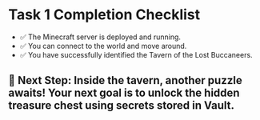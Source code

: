 # Task 1 Completion Checklist
* ✅ The Minecraft server is deployed and running.
* ✅ You can connect to the world and move around.
* ✅ You have successfully identified the Tavern of the Lost Buccaneers.

## 📌 Next Step: Inside the tavern, another puzzle awaits! Your next goal is to unlock the hidden treasure chest using secrets stored in Vault.